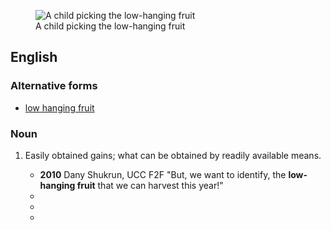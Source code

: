 [[Image:Gerard van Honthorst 008.jpg|thumb|A child picking the low-hanging fruit]]
==English==

===Alternative forms===
* [[low hanging fruit]]

===Noun===
{{en-noun|head=[[low]]-[[hanging]] [[fruit]]}}

# {{context|idiomatic|lang=en}} Easily obtained gains; what can be obtained by readily available means.
#* '''2010'''  Dany Shukrun, UCC F2F "But, we want to identify, the '''low-hanging fruit''' that we can harvest this year!"
#* {{quote-book|title=Whistling Past Dixie: How Democrats Can Win Without the South|page=166|author=Thomas F. Schaller|year=2008|passage=But, Florida aside, the '''low-hanging fruit''' is not in Dixie.}}
#* {{quote-book|title=Environmental Policy and Corporate Behaviour|page=97|author=Nick Johnstone|year=2007|passage=the '''low-hanging fruit''' are picked first}}
#* {{quote-book|title=The Natural Step for Communities: How Cities and Towns Can Change to |page=201|author=Sarah James|oauthors=Torbjörn Lahti|year=2004|passage='''Low-hanging fruits''' are those actions that garner early agreement and that are obtainable in the short run.}}